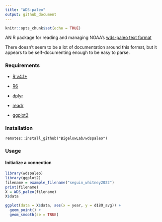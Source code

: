 ```yaml
---
title: "WDS-paleo"
output: github_document
---
```


```r
knitr::opts_chunk$set(echo = TRUE)
```

AN R package for reading and managing NOAA's [wds-paleo text format](https://www.ncei.noaa.gov/products/paleoclimatology/contributing-data)

There doesn't seem to be a lot of documentation around this format, but it appears to be self-documenting enough to be easy to parse.

### Requirements

  + [R v4.1+](https://www.r-project.org/)
  
  
  + [R6](https://CRAN.R-project.org/package=R6)
  + [dplyr](https://CRAN.R-project.org/package=dplyr)
  + [readr](https://CRAN.R-project.org/package=readr)
  + [ggplot2](https://CRAN.R-project.org/package=ggplot2)
  
### Installation

```
remotes::install_github("BigelowLab/wdspaleo")
```

### Usage

#### Initialize a connection

```r
library(wdspaleo)
library(ggplot2)
filename = example_filename("seguin_whitney2022")
print(filename)
X = WDS_paleo(filename)
X$data
```


```r
ggplot(data = X$data, aes(x = year, y = d18O_avg)) + 
  geom_point() +
  geom_smooth(se = TRUE)
```
  
